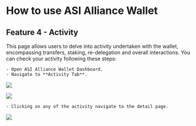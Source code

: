 # How to use ASI Alliance Wallet

## Feature 4 - Activity

This page allows users to delve into activity undertaken with the wallet, encompassing transfers, staking, re-delegation and overall interactions. You can check your activity following these steps:

    - Open ASI Alliance Wallet Dashboard.
    - Navigate to **Activity Tab**.

![](src/images/guides/wallet/mobile_51.png)

![](src/images/guides/wallet/activity-gov.png)

    - Clicking on any of the activity navigate to the detail page.

![](src/images/guides/wallet/mobile_53.png)
